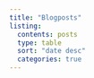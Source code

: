 ```yaml
---
title: "Blogposts"
listing:
  contents: posts
  type: table
  sort: "date desc"
  categories: true
---
```


